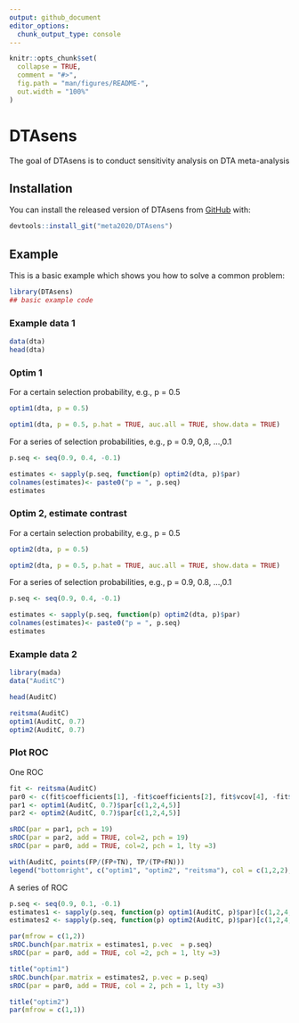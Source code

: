 ```yaml
---
output: github_document
editor_options: 
  chunk_output_type: console
---
```


<!-- README.md is generated from README.Rmd. Please edit that file -->

```r
knitr::opts_chunk$set(
  collapse = TRUE,
  comment = "#>",
  fig.path = "man/figures/README-",
  out.width = "100%"
)
```

# DTAsens

<!-- badges: start -->
<!-- badges: end -->

The goal of DTAsens is to conduct sensitivity analysis on DTA meta-analysis

## Installation

You can install the released version of DTAsens from [GitHub](https://github.com/meta2020/DTAsens) with:

``` r
devtools::install_git("meta2020/DTAsens")
```

## Example

This is a basic example which shows you how to solve a common problem:

```r
library(DTAsens)
## basic example code
```

### Example data 1

```r

data(dta)
head(dta)

```

### Optim 1

For a certain selection probability, e.g., p = 0.5

```r
optim1(dta, p = 0.5)

optim1(dta, p = 0.5, p.hat = TRUE, auc.all = TRUE, show.data = TRUE)
```

For a series of selection probabilities, e.g., p = 0.9, 0,8, ...,0.1


```r
p.seq <- seq(0.9, 0.4, -0.1)

estimates <- sapply(p.seq, function(p) optim2(dta, p)$par)
colnames(estimates)<- paste0("p = ", p.seq)
estimates
```

### Optim 2, estimate contrast

For a certain selection probability, e.g., p = 0.5

```r

optim2(dta, p = 0.5)

optim2(dta, p = 0.5, p.hat = TRUE, auc.all = TRUE, show.data = TRUE)

```

For a series of selection probabilities, e.g., p = 0.9, 0.8, ...,0.1


```r
p.seq <- seq(0.9, 0.4, -0.1)

estimates <- sapply(p.seq, function(p) optim2(dta, p)$par)
colnames(estimates)<- paste0("p = ", p.seq)
estimates
```

### Example data 2 

```r
library(mada)
data("AuditC")

head(AuditC)

reitsma(AuditC)
optim1(AuditC, 0.7)
optim2(AuditC, 0.7)

```

### Plot ROC

One ROC

```r
fit <- reitsma(AuditC)
par0 <- c(fit$coefficients[1], -fit$coefficients[2], fit$vcov[4], -fit$vcov[3])
par1 <- optim1(AuditC, 0.7)$par[c(1,2,4,5)]
par2 <- optim2(AuditC, 0.7)$par[c(1,2,4,5)]

sROC(par = par1, pch = 19)
sROC(par = par2, add = TRUE, col=2, pch = 19)
sROC(par = par0, add = TRUE, col=2, pch = 1, lty =3)

with(AuditC, points(FP/(FP+TN), TP/(TP+FN)))
legend("bottomright", c("optim1", "optim2", "reitsma"), col = c(1,2,2), lty = c(1,1,3), pch = c(19,19,1))
```

A series of ROC

```r

p.seq <- seq(0.9, 0.1, -0.1)
estimates1 <- sapply(p.seq, function(p) optim1(AuditC, p)$par)[c(1,2,4,5),]
estimates2 <- sapply(p.seq, function(p) optim2(AuditC, p)$par)[c(1,2,4,5),]

par(mfrow = c(1,2))
sROC.bunch(par.matrix = estimates1, p.vec  = p.seq)
sROC(par = par0, add = TRUE, col =2, pch = 1, lty =3)

title("optim1")
sROC.bunch(par.matrix = estimates2, p.vec = p.seq)
sROC(par = par0, add = TRUE, col = 2, pch = 1, lty =3)

title("optim2")
par(mfrow = c(1,1))


```

